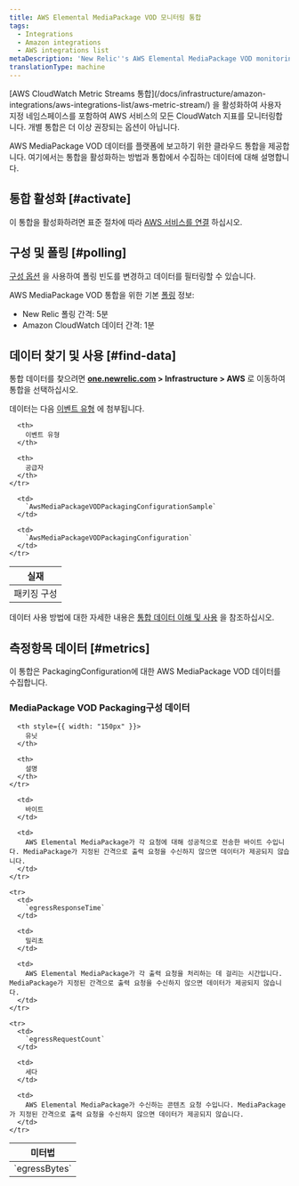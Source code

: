 ```yaml
---
title: AWS Elemental MediaPackage VOD 모니터링 통합
tags:
  - Integrations
  - Amazon integrations
  - AWS integrations list
metaDescription: 'New Relic''s AWS Elemental MediaPackage VOD monitoring integration: the data it reports and how to enable it.'
translationType: machine
---
```


<Callout variant="important">
  [AWS CloudWatch Metric Streams 통합](/docs/infrastructure/amazon-integrations/aws-integrations-list/aws-metric-stream/) 을 활성화하여 사용자 지정 네임스페이스를 포함하여 AWS 서비스의 모든 CloudWatch 지표를 모니터링합니다. 개별 통합은 더 이상 권장되는 옵션이 아닙니다.
</Callout>

AWS MediaPackage VOD 데이터를 플랫폼에 보고하기 위한 클라우드 통합을 제공합니다. 여기에서는 통합을 활성화하는 방법과 통합에서 수집하는 데이터에 대해 설명합니다.

## 통합 활성화 [#activate]

이 통합을 활성화하려면 표준 절차에 따라 [AWS 서비스를 연결](/docs/infrastructure/infrastructure-integrations/getting-started/connect-aws-integrations-infrastructure) 하십시오.

## 구성 및 폴링 [#polling]

[구성 옵션](/docs/integrations/new-relic-integrations/getting-started/configure-polling-frequency-data-collection-cloud-integrations) 을 사용하여 폴링 빈도를 변경하고 데이터를 필터링할 수 있습니다.

AWS MediaPackage VOD 통합을 위한 기본 [폴링](/docs/infrastructure/amazon-integrations/aws-integrations-list/aws-polling-intervals-infrastructure-integrations) 정보:

* New Relic 폴링 간격: 5분
* Amazon CloudWatch 데이터 간격: 1분

## 데이터 찾기 및 사용 [#find-data]

통합 데이터를 찾으려면 **[one.newrelic.com](https://one.newrelic.com/all-capabilities) > Infrastructure > AWS** 로 이동하여 통합을 선택하십시오.

데이터는 다음 [이벤트 유형](/docs/data-apis/understand-data/new-relic-data-types/#event-data) 에 첨부됩니다.

<table>
  <thead>
    <tr>
      <th>
        실재
      </th>

      <th>
        이벤트 유형
      </th>

      <th>
        공급자
      </th>
    </tr>
  </thead>

  <tbody>
    <tr>
      <td>
        패키징 구성
      </td>

      <td>
        `AwsMediaPackageVODPackagingConfigurationSample`
      </td>

      <td>
        `AwsMediaPackageVODPackagingConfiguration`
      </td>
    </tr>
  </tbody>
</table>

데이터 사용 방법에 대한 자세한 내용은 [통합 데이터 이해 및 사용](/docs/infrastructure/integrations/find-use-infrastructure-integration-data) 을 참조하십시오.

## 측정항목 데이터 [#metrics]

이 통합은 PackagingConfiguration에 대한 AWS MediaPackage VOD 데이터를 수집합니다.

### MediaPackage VOD Packaging구성 데이터

<table>
  <thead>
    <tr>
      <th style={{ width: "275px" }}>
        미터법
      </th>

      <th style={{ width: "150px" }}>
        유닛
      </th>

      <th>
        설명
      </th>
    </tr>
  </thead>

  <tbody>
    <tr>
      <td>
        `egressBytes`
      </td>

      <td>
        바이트
      </td>

      <td>
        AWS Elemental MediaPackage가 각 요청에 대해 성공적으로 전송한 바이트 수입니다. MediaPackage가 지정된 간격으로 출력 요청을 수신하지 않으면 데이터가 제공되지 않습니다.
      </td>
    </tr>

    <tr>
      <td>
        `egressResponseTime`
      </td>

      <td>
        밀리초
      </td>

      <td>
        AWS Elemental MediaPackage가 각 출력 요청을 처리하는 데 걸리는 시간입니다. MediaPackage가 지정된 간격으로 출력 요청을 수신하지 않으면 데이터가 제공되지 않습니다.
      </td>
    </tr>

    <tr>
      <td>
        `egressRequestCount`
      </td>

      <td>
        세다
      </td>

      <td>
        AWS Elemental MediaPackage가 수신하는 콘텐츠 요청 수입니다. MediaPackage가 지정된 간격으로 출력 요청을 수신하지 않으면 데이터가 제공되지 않습니다.
      </td>
    </tr>
  </tbody>
</table>